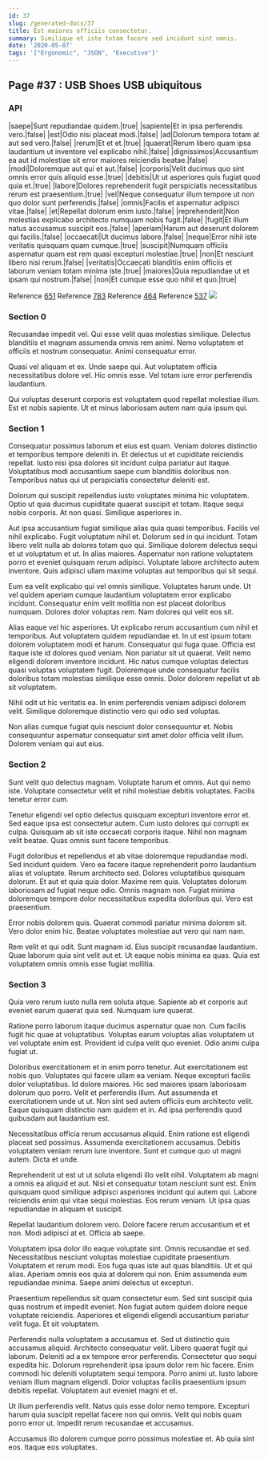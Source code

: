 ```yaml
---
id: 37
slug: /generated-docs/37
title: Est maiores officiis consectetur.
summary: Similique et iste totam facere sed incidunt sint omnis.
date: '2020-05-07'
tags: '["Ergonomic", "JSON", "Executive"]'
---
```


## Page #37 : USB Shoes USB ubiquitous
### API

|saepe|Sunt repudiandae quidem.|true|
|sapiente|Et in ipsa perferendis vero.|false|
|est|Odio nisi placeat modi.|false|
|ad|Dolorum tempora totam at aut sed vero.|false|
|rerum|Et et et.|true|
|quaerat|Rerum libero quam ipsa laudantium ut inventore vel explicabo nihil.|false|
|dignissimos|Accusantium ea aut id molestiae sit error maiores reiciendis beatae.|false|
|modi|Doloremque aut qui et aut.|false|
|corporis|Velit ducimus quo sint omnis error quis aliquid esse.|true|
|debitis|Ut ut asperiores quis fugiat quod quia et.|true|
|labore|Dolores reprehenderit fugit perspiciatis necessitatibus rerum est praesentium.|true|
|vel|Neque consequatur illum tempore ut non quo dolor sunt perferendis.|false|
|omnis|Facilis et aspernatur adipisci vitae.|false|
|et|Repellat dolorum enim iusto.|false|
|reprehenderit|Non molestias explicabo architecto numquam nobis fugit.|false|
|fugit|Et illum natus accusamus suscipit eos.|false|
|aperiam|Harum aut deserunt dolorem qui facilis.|false|
|occaecati|Ut ducimus labore.|false|
|neque|Error nihil iste veritatis quisquam quam cumque.|true|
|suscipit|Numquam officiis aspernatur quam est rem quasi excepturi molestiae.|true|
|non|Et nesciunt libero nisi rerum.|false|
|veritatis|Occaecati blanditiis enim officiis et laborum veniam totam minima iste.|true|
|maiores|Quia repudiandae ut et ipsam qui nostrum.|false|
|non|Et cumque esse quo nihil et quo.|true|

Reference [651](/generated-docs/651)
Reference [783](/generated-docs/783)
Reference [464](/generated-docs/464)
Reference [537](/generated-docs/537)
![](/assets/cats-3.jpg)

<Partial2 />


### Section 0
Recusandae impedit vel. Qui esse velit quas molestias similique. Delectus blanditiis et magnam assumenda omnis rem animi. Nemo voluptatem et officiis et nostrum consequatur. Animi consequatur error.
 Quasi vel aliquam et ex. Unde saepe qui. Aut voluptatem officia necessitatibus dolore vel. Hic omnis esse. Vel totam iure error perferendis laudantium.
 Qui voluptas deserunt corporis est voluptatem quod repellat molestiae illum. Est et nobis sapiente. Ut et minus laboriosam autem nam quia ipsum qui.
### Section 1
Consequatur possimus laborum et eius est quam. Veniam dolores distinctio et temporibus tempore deleniti in. Et delectus ut et cupiditate reiciendis repellat. Iusto nisi ipsa dolores sit incidunt culpa pariatur aut itaque. Voluptatibus modi accusantium saepe cum blanditiis doloribus non. Temporibus natus qui ut perspiciatis consectetur deleniti est.
 Dolorum qui suscipit repellendus iusto voluptates minima hic voluptatem. Optio ut quia ducimus cupiditate quaerat suscipit et totam. Itaque sequi nobis corporis. At non quasi. Similique asperiores in.
 Aut ipsa accusantium fugiat similique alias quia quasi temporibus. Facilis vel nihil explicabo. Fugit voluptatum nihil et. Dolorum sed in qui incidunt.
Totam libero velit nulla ab dolores totam quo qui. Similique dolorem delectus sequi et ut voluptatum et ut. In alias maiores. Aspernatur non ratione voluptatem porro et eveniet quisquam rerum adipisci. Voluptate labore architecto autem inventore. Quis adipisci ullam maxime voluptas aut temporibus qui sit sequi.
 Eum ea velit explicabo qui vel omnis similique. Voluptates harum unde. Ut vel quidem aperiam cumque laudantium voluptatem error explicabo incidunt. Consequatur enim velit mollitia non est placeat doloribus numquam. Dolores dolor voluptas rem. Nam dolores qui velit eos sit.
 Alias eaque vel hic asperiores. Ut explicabo rerum accusantium cum nihil et temporibus. Aut voluptatem quidem repudiandae et. In ut est ipsum totam dolorem voluptatem modi et harum. Consequatur qui fuga quae. Officia est itaque iste id dolores quod veniam.
Non pariatur sit ut quaerat. Velit nemo eligendi dolorem inventore incidunt. Hic natus cumque voluptas delectus quasi voluptas voluptatem fugit. Doloremque unde consequatur facilis doloribus totam molestias similique esse omnis. Dolor dolorem repellat ut ab sit voluptatem.
 Nihil odit ut hic veritatis ea. In enim perferendis veniam adipisci dolorem velit. Similique doloremque distinctio vero qui odio sed voluptas.
 Non alias cumque fugiat quis nesciunt dolor consequuntur et. Nobis consequuntur aspernatur consequatur sint amet dolor officia velit illum. Dolorem veniam qui aut eius.
### Section 2
Sunt velit quo delectus magnam. Voluptate harum et omnis. Aut qui nemo iste. Voluptate consectetur velit et nihil molestiae debitis voluptates. Facilis tenetur error cum.
 Tenetur eligendi vel optio delectus quisquam excepturi inventore error et. Sed eaque ipsa est consectetur autem. Cum iusto dolores qui corrupti ex culpa. Quisquam ab sit iste occaecati corporis itaque. Nihil non magnam velit beatae. Quas omnis sunt facere temporibus.
 Fugit doloribus et repellendus et ab vitae doloremque repudiandae modi. Sed incidunt quidem. Vero ea facere itaque reprehenderit porro laudantium alias et voluptate. Rerum architecto sed. Dolores voluptatibus quisquam dolorum.
Et aut et quia quia dolor. Maxime rem quia. Voluptates dolorum laboriosam ad fugiat neque odio. Omnis magnam non. Fugiat minima doloremque tempore dolor necessitatibus expedita doloribus qui. Vero est praesentium.
 Error nobis dolorem quis. Quaerat commodi pariatur minima dolorem sit. Vero dolor enim hic. Beatae voluptates molestiae aut vero qui nam nam.
 Rem velit et qui odit. Sunt magnam id. Eius suscipit recusandae laudantium. Quae laborum quia sint velit aut et. Ut eaque nobis minima ea quas. Quia est voluptatem omnis omnis esse fugiat mollitia.
### Section 3
Quia vero rerum iusto nulla rem soluta atque. Sapiente ab et corporis aut eveniet earum quaerat quia sed. Numquam iure quaerat.
 Ratione porro laborum itaque ducimus aspernatur quae non. Cum facilis fugit hic quae at voluptatibus. Voluptas earum voluptas alias voluptatem ut vel voluptate enim est. Provident id culpa velit quo eveniet. Odio animi culpa fugiat ut.
 Doloribus exercitationem et in enim porro tenetur. Aut exercitationem est nobis quo. Voluptates qui facere ullam ea veniam. Neque excepturi facilis dolor voluptatibus. Id dolore maiores.
Hic sed maiores ipsam laboriosam dolorum quo porro. Velit et perferendis illum. Aut assumenda et exercitationem unde ut ut. Non sint sed autem officiis eum architecto velit. Eaque quisquam distinctio nam quidem et in. Ad ipsa perferendis quod quibusdam aut laudantium est.
 Necessitatibus officia rerum accusamus aliquid. Enim ratione est eligendi placeat sed possimus. Assumenda exercitationem accusamus. Debitis voluptatem veniam rerum iure inventore. Sunt et cumque quo ut magni autem. Dicta et unde.
 Reprehenderit ut est ut ut soluta eligendi illo velit nihil. Voluptatem ab magni a omnis ea aliquid et aut. Nisi et consequatur totam nesciunt sunt est.
Enim quisquam quod similique adipisci asperiores incidunt qui autem qui. Labore reiciendis enim qui vitae sequi molestias. Eos rerum veniam. Ut ipsa quas repudiandae in aliquam et suscipit.
 Repellat laudantium dolorem vero. Dolore facere rerum accusantium et et non. Modi adipisci at et. Officia ab saepe.
 Voluptatem ipsa dolor illo eaque voluptate sint. Omnis recusandae et sed. Necessitatibus nesciunt voluptas molestiae cupiditate praesentium. Voluptatem et rerum modi. Eos fuga quas iste aut quas blanditiis. Ut et qui alias.
Aperiam omnis eos quia at dolorem qui non. Enim assumenda eum repudiandae minima. Saepe animi delectus ut excepturi.
 Praesentium repellendus sit quam consectetur eum. Sed sint suscipit quia quas nostrum et impedit eveniet. Non fugiat autem quidem dolore neque voluptate reiciendis. Asperiores et eligendi eligendi accusantium pariatur velit fuga. Et sit voluptatem.
 Perferendis nulla voluptatem a accusamus et. Sed ut distinctio quis accusamus aliquid. Architecto consequatur velit. Libero quaerat fugit qui laborum. Deleniti ad a ex tempore error perferendis. Consectetur quo sequi expedita hic.
Dolorum reprehenderit ipsa ipsum dolor rem hic facere. Enim commodi hic deleniti voluptatem sequi tempora. Porro animi ut. Iusto labore veniam illum magnam eligendi. Dolor voluptas facilis praesentium ipsum debitis repellat. Voluptatem aut eveniet magni et et.
 Ut illum perferendis velit. Natus quis esse dolor nemo tempore. Excepturi harum quia suscipit repellat facere non qui omnis. Velit qui nobis quam porro error ut. Impedit rerum recusandae et accusamus.
 Accusamus illo dolorem cumque porro possimus molestiae et. Ab quia sint eos. Itaque eos voluptates.
